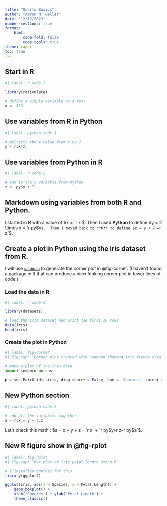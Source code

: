 ```yaml
---
title: "Quarto Basics"
author: "Aaron M. Geller"
date: "12/12/2023"
number-sections: true
format:
    html:
        code-fold: false
        code-tools: true
theme: vapor
toc: true
---
```


## Start in R
```r
#| label: r-code-1

library(reticulate)

# define a simple variable as a test
x <- 123

```

## Use variables from R in Python
```python
#| label: python-code-1

# multiply the x value from r by 2
y = r.x*2.

```


## Use variables from Python in R
```r
#| label: r-code-2

# add to the y variable from python 
z <- py$y + 7
```

## Markdown using variables from both R and Python.

I started in **R** with a value of $x = `r x`$.  Then I used **Python** to define $y = 2 \times x = `r py$y`$.  Then I moved back to **R** to define $z = y + 7 = `r z`$.


## Create a plot in Python using the iris dataset from R.  

I will use  [`seaborn`](https://seaborn.pydata.org/) to generate the corner plot in @fig-corner. (I haven't found a package in R that can produce a nicer looking corner plot in fewer lines of code.) 

### Load the data in R
```r
#| label: r-code-3

library(datasets)

# load the iris dataset and print the first 10 rows
data(iris)
head(iris)

```


### Create the plot in Python 


```python
#| label: fig-corner
#| fig-cap: "Corner plot created with seaborn showing iris flower data."

# make a plot of the iris data
import seaborn as sns

p = sns.PairGrid(r.iris, diag_sharey = False, hue = 'Species', corner = True).map_lower(sns.scatterplot).map_diag(sns.kdeplot).add_legend(bbox_to_anchor = (0.6, 0.6))

```

## New Python section
```python
#| label: python-code-2

# add all the variables together
a = r.x + y + r.z

```

Let's check this math : $a = x + y + z = `r x` + `r py$y` + `r z` = `r py$a`$.

## New R figure show in @fig-rplot
```r
#| label: fig-rplot
#| fig-cap: "Box plot of iris petal length using R"

# I installed ggplot2 for this
library(ggplot2)

ggplot(iris, aes(x = Species, y = Petal.Length)) +
    geom_boxplot() +
    xlab('Species') + ylab('Petal Length') +
    theme_classic()

```
